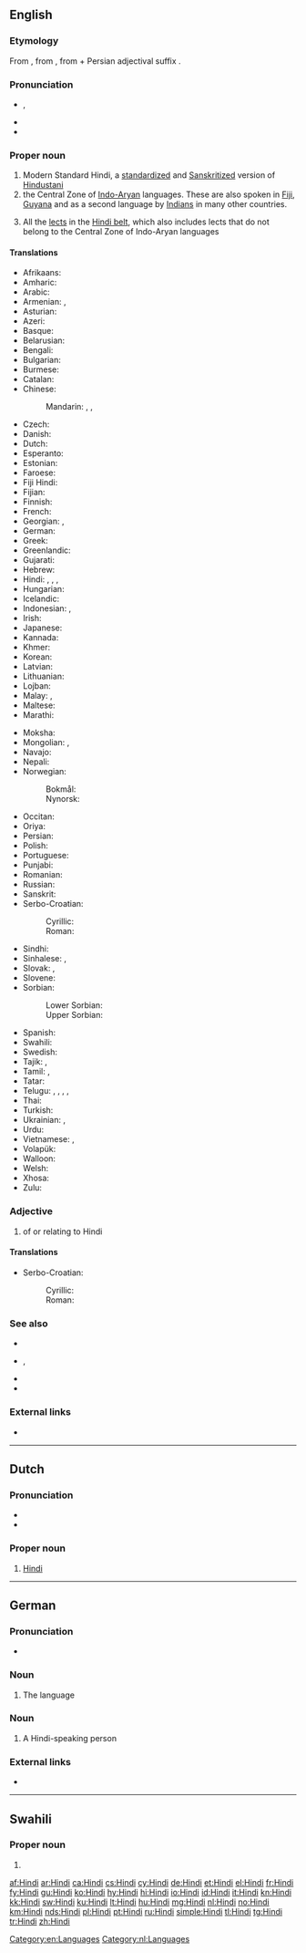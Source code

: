 {{also|hindi|hindî}}
==English==
{{wikipedia|Hindi (disambiguation)}}
{{wikipedia}}
{{wikipedia|Hindi languages}}
{{wikipedia|Hindi language (Hindi belt)}}
{{interwiktionary|code=hi}}

===Etymology===
From {{etyl|fa|en}} {{m|fa|هندی|tr=hendi}}, from {{m|fa|هند|tr=hend||India}}, from {{etyl|sa|en}} {{m|sa|सिन्धु}} + Persian adjectival suffix {{m|fa|ی-}}.

===Pronunciation===
* {{enPR|hĭn'di}}, {{IPA|/ˈhɪndi/|lang=en}}
* {{audio|en-us-Hindi.ogg|Audio (US)|lang=en}}
* {{rhymes|ɪndi|lang=en}}

===Proper noun===
{{en-proper noun}}

# Modern Standard Hindi, a [[standardize]]d and [[Sanskrit]]ized version of [[Hindustani]]
# the Central Zone of [[Indo-Aryan]] languages. These are also spoken in [[Fiji]], [[Guyana]] and as a second language by [[Indian]]s in many other countries.
# {{lb|en|linguistics}} All the [[lect]]s in the [[Hindi belt]], which also includes lects that do not belong to the Central Zone of Indo-Aryan languages

====Translations====
{{trans-top|language}}
* Afrikaans: {{t+|af|Hindi}}
* Amharic: {{t|am|ሕንድኛ|tr=ḥəndəñña|sc=Ethi}}
* Arabic: {{t+|ar|هِنْدِيَّة|f}}
* Armenian: {{t|hy|հինդի}}, {{t+|hy|հնդկերեն}}
* Asturian: {{t+|ast|hindi|m}}
* Azeri: {{t+|az|hind}}
* Basque: {{t+|eu|hindi}}
* Belarusian: {{t|be|хі́ндзі|m|sc=Cyrl}}
* Bengali: {{t|bn|হিন্দি|tr=hindi|sc=Beng}}
* Bulgarian: {{t|bg|хи́нди}}
* Burmese: {{t+|my|ဟိန္ဒီ|sc=Mymr}}
* Catalan: {{t+|ca|hindi}}
* Chinese:
*: Mandarin: {{t+|cmn|印地語|sc=Hani}}, {{t+|cmn|印地语|tr=yìndìyǔ|sc=Hani}}, {{t|cmn|印地文|tr=yìndìwén|sc=Hani}}
* Czech: {{t+|cs|hindština|f}}
* Danish: {{t+|da|hindi}}
* Dutch: {{t+|nl|Hindi|n}}
* Esperanto: {{t|eo|hinda}}
* Estonian: {{t|et|hindi keel}}
* Faroese: {{t|fo|hindi|n}}
* Fiji Hindi: {{t-needed|hif}}
* Fijian: {{t-needed|fj}}
* Finnish: {{t+|fi|hindi}}
* French: {{t+|fr|hindî}}
* Georgian: {{t|ka|ჰინდი}}, {{t|ka|ჰინდი ენა}}
* German: {{t+|de|Hindi|n}}
* Greek: {{t+|el|χίντι}}
* Greenlandic: {{t|kl|Hindimiutut}}
* Gujarati: {{t+|gu|હિન્દી|tr=hindī|sc=Gujr}}
* Hebrew: {{t|he|הִינְדִּית|f|tr=hindít}}
* Hindi: {{t+|hi|हिन्दी|f}}, {{t+|hi|हिंदी|f}}, {{t+|hi|हिन्दी भाषा|f|sc=Deva}}, {{qualifier|obsolete, now means [[Hindi-Urdu]]}} {{t+|hi|हिंदुस्तानी|sc=Deva}}
* Hungarian: {{t+|hu|hindi}}
* Icelandic: {{t+|is|hindí}}
* Indonesian: {{t|id|hindi}}, {{t+|id|bahasa Hindi}}
* Irish: {{t|ga|Hiondúis|f}}
* Japanese: {{t+|ja|ヒンディー語|tr=hindīgo}}
* Kannada: {{t|kn|ಹಿಂದೀ|sc=Knda}}
* Khmer: {{t|km|ហិណ្ឌី|sc=Khmr|tr=həndii}}
* Korean: {{t+|ko|힌디어|sc=Hang}}
* Latvian: {{t+|lv|hindi}}
* Lithuanian: {{t+|lt|hindi}}
* Lojban: {{t|jbo|xindo}}
* Malay: {{t|ms|hindi}}, {{t|ms|bahasa Hindi}}
* Maltese: {{t|mt|Ħindi}}
* Marathi: {{t|mr|हिन्दी|sc=Deva}}
{{trans-mid}}
* Moksha: {{t|mdf|хинди|sc=Cyrl}}
* Mongolian: {{t|mn|хинди|sc=Cyrl}}, {{t|mn|хинди хэл|sc=Cyrl}}
* Navajo: {{t|nv|Híndoo bizaad}}
* Nepali: {{t+|ne|हिन्दी|tr=hindī|sc=Deva}}
* Norwegian: 
*: Bokmål: {{t+|nb|hindi|m|n}}
*: Nynorsk: {{t|nn|hindi|m}}
* Occitan: {{t+|oc|indi}}
* Oriya: {{t|or|ହିନ୍ଦୀ|tr=hindī|sc=Orya}}
* Persian: {{t+|fa|هندی|tr=hendi}}
* Polish: {{t+|pl|hindi}}
* Portuguese: {{t+|pt|hindi}}
* Punjabi: {{t|pa|ਹਿੰਦੀ|tr=hidī|sc=Guru}}
* Romanian: {{t+|ro|hindusă}}
* Russian: {{t+|ru|хи́нди|m}}
* Sanskrit: {{t|sa|हिन्दीभाषा|f|sc=Deva}}
* Serbo-Croatian:
*: Cyrillic: {{t|sh|хинди|m|sc=Cyrl}}
*: Roman: {{t|sh|hindi|m}}
* Sindhi: {{t|sd|ھندي|alt=ھِندِي|sc=sd-Arab}}
* Sinhalese: {{t+|si|හින්දි|sc=Sinh}}, {{t|si|හින්දි භාෂාව|sc=Sinh}}
* Slovak: {{t|sk|hindský}}, {{t|sk|hindčina|f}}
* Slovene: {{t|sl|hindijščina|f}}
* Sorbian:
*: Lower Sorbian: {{t|dsb|hindišćina|f}}
*: Upper Sorbian: {{t+|hsb|hindišćina|f}}
* Spanish: {{t+|es|hindi|m}}
* Swahili: {{t|sw|Kihindi}}
* Swedish: {{t+|sv|hindi}}
* Tajik: {{t|tg|забони ҳиндӣ}}, {{t+|tg|ҳиндӣ}}
* Tamil: {{t+|ta|ஹிந்தி}}, {{t+|ta|இந்தி|sc=Taml}}
* Tatar: {{t|tt|хинди|sc=Cyrl}}
* Telugu: {{t+|te|హిందీ}}, {{t+|te|హిందీ భాష}}, {{t|te|హిందీ మాట్లాడు ప్రజలు}}, {{t|te|ఉత్తరాది వారు}}, {{t|te|ఉత్తర భారతదేశ జనాలు}}
* Thai: {{t|th|ภาษาฮินดู|tr=paa-săa hin-duu}}
* Turkish: {{t+|tr|Hintçe}}
* Ukrainian: {{t|uk|хíндi|m}}, {{t+|uk|гі́нді|m|sc=Cyrl}}
* Urdu: {{t|ur|ہندی|f|tr=hindī|sc=ur-Arab}}
* Vietnamese: {{t+|vi|tiếng Hin-đi}}, {{t|vi|tiếng Ấn Độ}}
* Volapük: {{t+|vo|hindiy}}
* Walloon: {{t|wa|hindi}}
* Welsh: {{t|cy|hindi}}
* Xhosa: {{t|xh|isiHindi}}
* Zulu: {{t|zu|isiHindi}}
{{trans-bottom}}

===Adjective===
{{en-adj|-}}

# of or relating to Hindi

====Translations====
{{trans-top|relating to the Hindi language}}
* Serbo-Croatian:
*: Cyrillic: {{t|sh|хиндски|m|sc=Cyrl}}
*: Roman: {{t|sh|hindski|m}}
{{trans-mid}}
{{trans-bottom}}

===See also===
* {{l|en|Hindu}}
* {{l|en|Hindustani}}, {{l|en|Hindi-Urdu}}
* {{l|en|Urdu}}
* {{langcat|hi}}

===External links===
* {{ISO 639|link=Ethnologue|1code=hi|code=hin}}

[[Category:en:Languages]]

----

==Dutch==

===Pronunciation===
* {{audio|Nl-Hindi.ogg|audio|lang=nl}}
* {{IPA|/ˈɦɪn.di/|lang=nl}}

===Proper noun===
{{nl-proper noun|n}}

# [[#English|Hindi]] {{gloss|language}}

[[Category:nl:Languages]]

----

==German==

===Pronunciation===
* {{audio|De-Hindi.ogg|audio|lang=de}}

===Noun===
{{head|de|noun|g=n}}

# The {{l|en|Hindi}} language

===Noun===
{{head|de|noun|g=m}}

# A Hindi-speaking person

===External links===
* {{R:Duden}}

----

==Swahili==

===Proper noun===
{{head|sw|proper noun}}

# {{alt form|Uhindi|lang=sw}}

[[af:Hindi]]
[[ar:Hindi]]
[[ca:Hindi]]
[[cs:Hindi]]
[[cy:Hindi]]
[[de:Hindi]]
[[et:Hindi]]
[[el:Hindi]]
[[fr:Hindi]]
[[fy:Hindi]]
[[gu:Hindi]]
[[ko:Hindi]]
[[hy:Hindi]]
[[hi:Hindi]]
[[io:Hindi]]
[[id:Hindi]]
[[it:Hindi]]
[[kn:Hindi]]
[[kk:Hindi]]
[[sw:Hindi]]
[[ku:Hindi]]
[[lt:Hindi]]
[[hu:Hindi]]
[[mg:Hindi]]
[[nl:Hindi]]
[[no:Hindi]]
[[km:Hindi]]
[[nds:Hindi]]
[[pl:Hindi]]
[[pt:Hindi]]
[[ru:Hindi]]
[[simple:Hindi]]
[[tl:Hindi]]
[[tg:Hindi]]
[[tr:Hindi]]
[[zh:Hindi]]